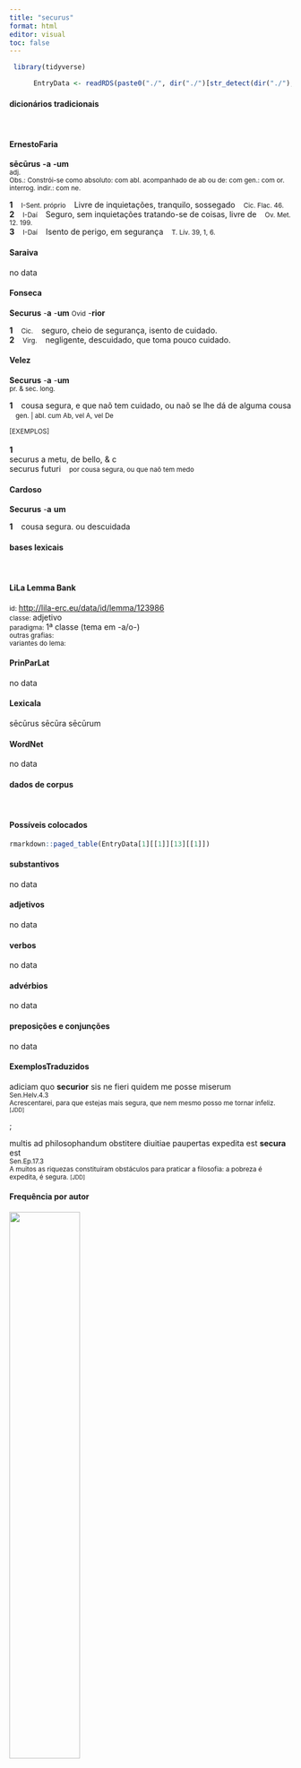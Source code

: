 ```yaml
---
title: "securus"
format: html
editor: visual
toc: false
---
```



```r
 library(tidyverse) 

      EntryData <- readRDS(paste0("./", dir("./")[str_detect(dir("./"), "_xx115-101-99-117-114-117-115xx_.rds")]))

```


#### dicionários tradicionais

&emsp;




::: panel-tabset

#### ErnestoFaria

<b>sēcūrus</b> <b>-a</b> <b>-um</b> <br> <small>adj.</small> <br> <small>Obs.: Constrói-se como absoluto: com abl. acompanhado de ab ou de: com gen.: com or. interrog. indir.: com ne.</small>   <p> <b>1</b> &ensp; <small>I-Sent. próprio</small> &ensp; Livre de inquietações, tranquilo, sossegado &ensp; <small>Cic. Flac. 46.</small> <br> <b>2</b> &ensp; <small>I-Daí</small> &ensp; Seguro, sem inquietações tratando-se de coisas, livre de &ensp; <small>Ov. Met. 12. 199.</small> <br> <b>3</b> &ensp; <small>I-Daí</small> &ensp; Isento de perigo, em segurança &ensp; <small>T. Lív. 39, 1, 6.</small> </p>




#### Saraiva

no data




#### Fonseca

<b>Securus</b> -<b>a</b> -<b>um</b> <small>Ovid</small> -<b>rior</b>   <p> <b>1</b> &ensp; <small>Cic.</small> &ensp; seguro, cheio de segurança, isento de cuidado. <br> <b>2</b> &ensp; <small>Virg.</small> &ensp; negligente, descuidado, que toma pouco cuidado. </p>




#### Velez

<b>Securus</b> -<b>a</b> -<b>um</b> <br> <small>pr. & sec. long.</small>   <p> <b>1</b> &ensp; cousa segura, e que naõ tem cuidado, ou naõ se lhe dá de alguma cousa &ensp; <small>gen. | abl. cum Ab, vel A, vel De</small> </p>   <p><small>[EXEMPLOS]</small><br> <br><b>1</b><br>securus a metu, de bello, & c <br> securus futuri &ensp; <small>por cousa segura, ou que naõ tem medo</small> </p>




#### Cardoso

<b>Securus</b> -<b>a</b> <b>um</b>   <p> <b>1</b> &ensp; cousa segura. ou descuidada </p>


:::



#### bases lexicais

&emsp;






::: panel-tabset

#### LiLa Lemma Bank

<small> id: </small> <a href=' http://lila-erc.eu/data/id/lemma/123986 ' target="_blank"> http://lila-erc.eu/data/id/lemma/123986 </a> <br>
<small> classe: </small> adjetivo    <br>
<small> paradigma: </small> 1ª classe (tema em -a/o-) <br>
<small> outras grafias: </small>  <br>
<small> variantes do lema: </small>  <br>





#### PrinParLat

no data




#### Lexicala

sēcūrus 
 sēcūra 
 sēcūrum




#### WordNet

no data


:::



#### dados de corpus

&emsp;




::: panel-tabset

#### Possíveis colocados

```r

rmarkdown::paged_table(EntryData[1][[1]][13][[1]])

```


#### substantivos

no data




#### adjetivos

no data




#### verbos

no data




#### advérbios

no data




#### preposições e conjunções

no data


:::



::: panel-tabset

#### ExemplosTraduzidos

<p> adiciam quo <b>securior</b> sis ne fieri quidem me posse miserum <br> <small> Sen.Helv.4.3 <br> Acrescentarei, para que estejas mais segura, que nem mesmo posso me tornar infeliz. <small> [JDD] </small> </small> </p>
; <p> multis ad philosophandum obstitere diuitiae paupertas expedita est <b>secura</b> est <br> <small> Sen.Ep.17.3 <br> A muitos as riquezas constituíram obstáculos para praticar a filosofia: a pobreza é expedita, é segura. <small> [JDD] </small> </small> </p>





#### Frequência por autor

![](./Media/barchart__xx115-101-99-117-114-117-115xx__lemma_BY_author_Frequencies.webp){width=50% fig-alt='This charts plots the frequency of lemma by author_Frequencies. The Tacitus subcorpus registers the highest normalized frequency, with the value of 6.87 and an absolute frequency of 2. The Seneca subcorpus follows, with a normalized frequency of 3.92 and an absolute frequency of 21. the subcorpus with the least normalized frequency is Caesar with the normalized value of 0 and an absolute freqeuncy of 0. here are all the values: subcorpus: Caesar ; normalized frequency: 0 ; absolute frequency: 0. subcorpus: Cicero ; normalized frequency: 0 ; absolute frequency: 0. subcorpus: Horatius ; normalized frequency: 2 ; absolute frequency: 1.77604120415594. subcorpus: Ovidius ; normalized frequency: 0 ; absolute frequency: 0. subcorpus: Phaedrus ; normalized frequency: 2 ; absolute frequency: 3.0362835888872. subcorpus: Sallustius ; normalized frequency: 0 ; absolute frequency: 0. subcorpus: Seneca ; normalized frequency: 21 ; absolute frequency: 3.91929975177768. subcorpus: Suetonius ; normalized frequency: 0 ; absolute frequency: 0. subcorpus: Tacitus ; normalized frequency: 2 ; absolute frequency: 6.86577411603158. subcorpus: Vergilius ; normalized frequency: 2 ; absolute frequency: 3.86100386100386. subcorpus: Hieronymus ; normalized frequency: 0 ; absolute frequency: 0'}




#### Frequência por gênero

![](./Media/barchart__xx115-101-99-117-114-117-115xx__lemma_BY_genre_Frequencies.webp){width=50% fig-alt='This charts plots the frequency of lemma by genre_Frequencies. The Poesia.épica subcorpus registers the highest normalized frequency, with the value of 3.86 and an absolute frequency of 2. The Poesia.trágica subcorpus follows, with a normalized frequency of 3.47 and an absolute frequency of 4. the subcorpus with the least normalized frequency is Prosa.oratória with the normalized value of 0 and an absolute freqeuncy of 0. here are all the values: subcorpus: Prosa.histórica ; normalized frequency: 2 ; absolute frequency: 0.486866768908688. subcorpus: Prosa.filosófica ; normalized frequency: 17 ; absolute frequency: 2.80061283998616. subcorpus: Prosa.oratória ; normalized frequency: 0 ; absolute frequency: 0. subcorpus: Prosa.epistolográfica ; normalized frequency: 0 ; absolute frequency: 0. subcorpus: Poesia.lírica ; normalized frequency: 2 ; absolute frequency: 1.68251030537562. subcorpus: Poesia.didática ; normalized frequency: 2 ; absolute frequency: 1.69649673424379. subcorpus: Poesia.trágica ; normalized frequency: 4 ; absolute frequency: 3.47463516330785. subcorpus: Poesia.épica ; normalized frequency: 2 ; absolute frequency: 3.86100386100386. subcorpus: Prosa.ficcional ; normalized frequency: 0 ; absolute frequency: 0'}




#### Frequência por século

![](./Media/barchart__xx115-101-99-117-114-117-115xx__lemma_BY_period_Frequencies.webp){width=50% fig-alt='This charts plots the frequency of lemma by period_Frequencies. The II.d.C. subcorpus registers the highest normalized frequency, with the value of 5.24 and an absolute frequency of 2. The I.d.C. subcorpus follows, with a normalized frequency of 3.52 and an absolute frequency of 23. the subcorpus with the least normalized frequency is IV.d.C. with the normalized value of 0 and an absolute freqeuncy of 0. here are all the values: subcorpus: I.a.C. ; normalized frequency: 4 ; absolute frequency: 0.186176402141029. subcorpus: I.d.C. ; normalized frequency: 23 ; absolute frequency: 3.51843353220132. subcorpus: II.d.C. ; normalized frequency: 2 ; absolute frequency: 5.23560209424084. subcorpus: IV.d.C. ; normalized frequency: 0 ; absolute frequency: 0'}


:::

